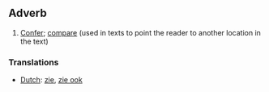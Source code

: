 ==Adverb==

# [[Confer]]; [[compare]] (used in texts to point the reader to another location in the text)

===Translations===
*[[Dutch]]: [[zie]], [[zie ook]]